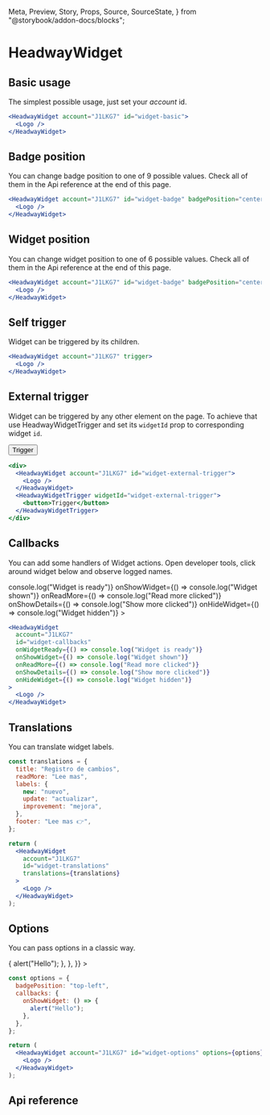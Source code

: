   Meta,
  Preview,
  Story,
  Props,
  Source,
  SourceState,
} from "@storybook/addon-docs/blocks";

<Meta title="HeadwayWidget" component={HeadwayWidget} />

# HeadwayWidget

## Basic usage

The simplest possible usage, just set your _account_ id.

<Preview withSource="none">
  <Story name="Basic">
    <HeadwayWidget account="J1LKG7" id="widget-basic">
      <Logo />
    </HeadwayWidget>
  </Story>
</Preview>

```jsx
<HeadwayWidget account="J1LKG7" id="widget-basic">
  <Logo />
</HeadwayWidget>
```

## Badge position

You can change badge position to one of 9 possible values. Check all of them in the Api reference at the end of this page.

<Preview withSource="none">
  <Story name="Badge Position">
    <HeadwayWidget
      account="J1LKG7"
      id="widget-badge"
      badgePosition="center-left"
    >
      <Logo />
    </HeadwayWidget>
  </Story>
</Preview>

```jsx
<HeadwayWidget account="J1LKG7" id="widget-badge" badgePosition="center-left">
  <Logo />
</HeadwayWidget>
```

## Widget position

You can change widget position to one of 6 possible values. Check all of them in the Api reference at the end of this page.

<Preview withSource="none">
  <Story name="Widget Position">
    <HeadwayWidget account="J1LKG7" id="widget-position" position="center-left">
      <Logo />
    </HeadwayWidget>
  </Story>
</Preview>

```jsx
<HeadwayWidget account="J1LKG7" id="widget-badge" badgePosition="center-left">
  <Logo />
</HeadwayWidget>
```

## Self trigger

Widget can be triggered by its children.

<Preview withSource="none">
  <Story name="Self trigger">
    <div style={{ display: "flex" }}>
      <HeadwayWidget account="J1LKG7" trigger>
        <Logo />
      </HeadwayWidget>
    </div>
  </Story>
</Preview>

```jsx
<HeadwayWidget account="J1LKG7" trigger>
  <Logo />
</HeadwayWidget>
```

## External trigger

Widget can be triggered by any other element on the page. To achieve that use HeadwayWidgetTrigger and set its `widgetId`
prop to corresponding widget `id`.

<Preview withSource="none">
  <Story name="External trigger">
    <div style={{ display: "flex" }}>
      <HeadwayWidget account="J1LKG7" id="widget-external-trigger">
        <Logo />
      </HeadwayWidget>
      <HeadwayWidgetTrigger widgetId="widget-external-trigger">
        <button>Trigger</button>
      </HeadwayWidgetTrigger>
    </div>
  </Story>
</Preview>

```jsx
<div>
  <HeadwayWidget account="J1LKG7" id="widget-external-trigger">
    <Logo />
  </HeadwayWidget>
  <HeadwayWidgetTrigger widgetId="widget-external-trigger">
    <button>Trigger</button>
  </HeadwayWidgetTrigger>
</div>
```

## Callbacks

You can add some handlers of Widget actions. Open developer tools, click around widget below and observe
logged names.

<Preview withSource="none">
  <Story name="Handlers">
    <div style={{ display: "flex" }}>
      <HeadwayWidget
        account="J1LKG7"
        id="widget-callbacks"
        onWidgetReady={() => console.log("Widget is ready")}
        onShowWidget={() => console.log("Widget shown")}
        onReadMore={() => console.log("Read more clicked")}
        onShowDetails={() => console.log("Show more clicked")}
        onHideWidget={() => console.log("Widget hidden")}
      >
        <Logo />
      </HeadwayWidget>
    </div>
  </Story>
</Preview>

```jsx
<HeadwayWidget
  account="J1LKG7"
  id="widget-callbacks"
  onWidgetReady={() => console.log("Widget is ready")}
  onShowWidget={() => console.log("Widget shown")}
  onReadMore={() => console.log("Read more clicked")}
  onShowDetails={() => console.log("Show more clicked")}
  onHideWidget={() => console.log("Widget hidden")}
>
  <Logo />
</HeadwayWidget>
```

## Translations

You can translate widget labels.

<Preview withSource="none">
  <Story name="Translations">
    <div style={{ display: "flex" }}>
      <HeadwayWidget
        account="J1LKG7"
        id="widget-translations"
        translations={{
          title: "Registro de cambios",
          readMore: "Lee mas",
          labels: {
            new: "nuevo",
            update: "actualizar",
            improvement: "mejora",
          },
          footer: "Lee mas 👉",
        }}
      >
        <Logo />
      </HeadwayWidget>
    </div>
  </Story>
</Preview>

```jsx
const translations = {
  title: "Registro de cambios",
  readMore: "Lee mas",
  labels: {
    new: "nuevo",
    update: "actualizar",
    improvement: "mejora",
  },
  footer: "Lee mas 👉",
};

return (
  <HeadwayWidget
    account="J1LKG7"
    id="widget-translations"
    translations={translations}
  >
    <Logo />
  </HeadwayWidget>
);
```

## Options

You can pass options in a classic way.

<Preview withSource="none">
  <Story name="Options">
    <HeadwayWidget
      account="J1LKG7"
      id="widget-options"
      options={{
        badgePosition: "top-left",
        callbacks: {
          onShowWidget: () => {
            alert("Hello");
          },
        },
      }}
    >
      <Logo />
    </HeadwayWidget>
  </Story>
</Preview>

```jsx
const options = {
  badgePosition: "top-left",
  callbacks: {
    onShowWidget: () => {
      alert("Hello");
    },
  },
};

return (
  <HeadwayWidget account="J1LKG7" id="widget-options" options={options}>
    <Logo />
  </HeadwayWidget>
);
```

## Api reference

<Props of={HeadwayWidget} />
